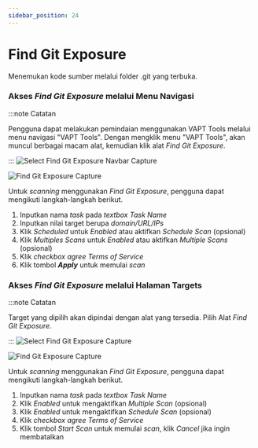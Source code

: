 ```yaml
---
sidebar_position: 24
---
```


# Find Git Exposure
Menemukan kode sumber melalui folder .git yang terbuka.

### Akses *Find Git Exposure* melalui Menu Navigasi
:::note Catatan

Pengguna dapat melakukan pemindaian menggunakan VAPT Tools melalui menu navigasi "VAPT Tools". Dengan mengklik menu "VAPT Tools", akan muncul berbagai macam alat, kemudian klik alat *Find Git Exposure*.

:::
![Select Find Git Exposure Navbar Capture](/img/capture/vapt_navbar/Select-find-git-exposure-navbar.png)

![Find Git Exposure Capture](/img/capture/vapt_navbar/find-git-exposure.png)

Untuk *scanning* menggunakan *Find Git Exposure*, pengguna dapat mengikuti langkah-langkah berikut.
1. Inputkan nama *task* pada *textbox Task Name* 
2. Inputkan nilai target berupa *domain/URL/IPs* 
3. Klik *Scheduled* untuk *Enabled* atau aktifkan *Schedule Scan* (opsional)
4. Klik *Multiples Scans* untuk *Enabled* atau aktifkan *Multiple Scans* (opsional)
5. Klik *checkbox agree Terms of Service*
6. Klik tombol ***Apply*** untuk memulai *scan*

### Akses *Find Git Exposure* melalui Halaman Targets
:::note Catatan

Target yang dipilih akan dipindai dengan alat yang tersedia. Pilih Alat *Find Git Exposure*.

:::
![Select Find Git Exposure Capture](/img/capture/vapt_target/Select-find-git-exposure.png)

![Find Git Exposure Capture](/img/capture/vapt_target/find-git-exposure.png)

Untuk *scanning* menggunakan *Find Git Exposure*, pengguna dapat mengikuti langkah-langkah berikut.
1. Inputkan nama *task* pada *textbox Task Name*  
2. Klik *Enabled* untuk mengaktifkan *Multiple Scan* (opsional)
3. Klik *Enabled* untuk mengaktifkan *Schedule Scan* (opsional)
4. Klik *checkbox agree Terms of Service*
5. Klik tombol *Start Scan* untuk memulai *scan*, klik *Cancel* jika ingin membatalkan